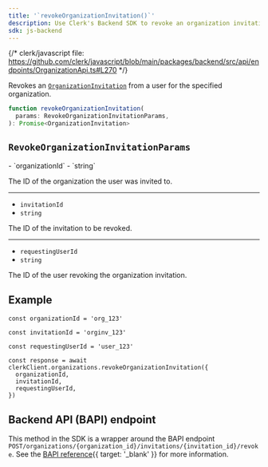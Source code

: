 ```yaml
---
title: '`revokeOrganizationInvitation()`'
description: Use Clerk's Backend SDK to revoke an organization invitation from a user for a specified organization.
sdk: js-backend
---
```


{/* clerk/javascript file: https://github.com/clerk/javascript/blob/main/packages/backend/src/api/endpoints/OrganizationApi.ts#L270 */}

Revokes an [`OrganizationInvitation`](/docs/references/backend/types/backend-organization-invitation) from a user for the specified organization.

```ts
function revokeOrganizationInvitation(
  params: RevokeOrganizationInvitationParams,
): Promise<OrganizationInvitation>
```

## `RevokeOrganizationInvitationParams`

<Properties>
  - `organizationId`
  - `string`

  The ID of the organization the user was invited to.

  ---

  - `invitationId`
  - `string`

  The ID of the invitation to be revoked.

  ---

  - `requestingUserId`
  - `string`

  The ID of the user revoking the organization invitation.
</Properties>

## Example

<Include src="_partials/backend/usage" />

```tsx {{ mark: [22] }}
const organizationId = 'org_123'

const invitationId = 'orginv_123'

const requestingUserId = 'user_123'

const response = await clerkClient.organizations.revokeOrganizationInvitation({
  organizationId,
  invitationId,
  requestingUserId,
})
```

## Backend API (BAPI) endpoint

This method in the SDK is a wrapper around the BAPI endpoint `POST/organizations/{organization_id}/invitations/{invitation_id}/revoke`. See the [BAPI reference](/docs/reference/backend-api/tag/organization-invitations/post/organizations/\{organization_id}/invitations/\{invitation_id}/revoke){{ target: '_blank' }} for more information.
